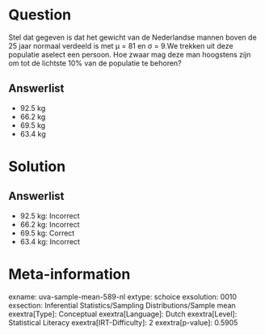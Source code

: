Question
========

Stel dat gegeven is dat het gewicht van de Nederlandse mannen boven de
25 jaar normaal verdeeld is met μ = 81 en σ = 9.We trekken uit deze
populatie aselect een persoon. Hoe zwaar mag deze man hoogstens zijn om
tot de lichtste 10% van de populatie te behoren?

Answerlist
----------

* 92.5 kg
* 66.2 kg
* 69.5 kg
* 63.4 kg

Solution
========

Answerlist
----------

* 92.5 kg: Incorrect
* 66.2 kg: Incorrect
* 69.5 kg: Correct
* 63.4 kg: Incorrect

Meta-information
================
exname: uva-sample-mean-589-nl
extype: schoice
exsolution: 0010
exsection: Inferential Statistics/Sampling Distributions/Sample mean
exextra[Type]: Conceptual
exextra[Language]: Dutch
exextra[Level]: Statistical Literacy
exextra[IRT-Difficulty]: 2
exextra[p-value]: 0.5905
